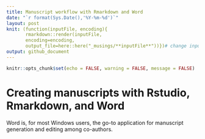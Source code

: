 ```yaml
---
title: Manuscript workflow with Rmarkdown and Word
date: "`r format(Sys.Date(),'%Y-%m-%d')`"
layout: post
knit: (function(inputFile, encoding){
       rmarkdown::render(inputFile,
       encoding=encoding,
       output_file=here::here("_musings/**inputFile**"))})# change inputFile name here
output: github_document
---
```


```r
knitr::opts_chunk$set(echo = FALSE, warning = FALSE, message = FALSE)
```

# Creating manuscripts with Rstudio, Rmarkdown, and Word

Word is, for most Windows users, the go-to application for manuscript generation and editing among co-authors.  
